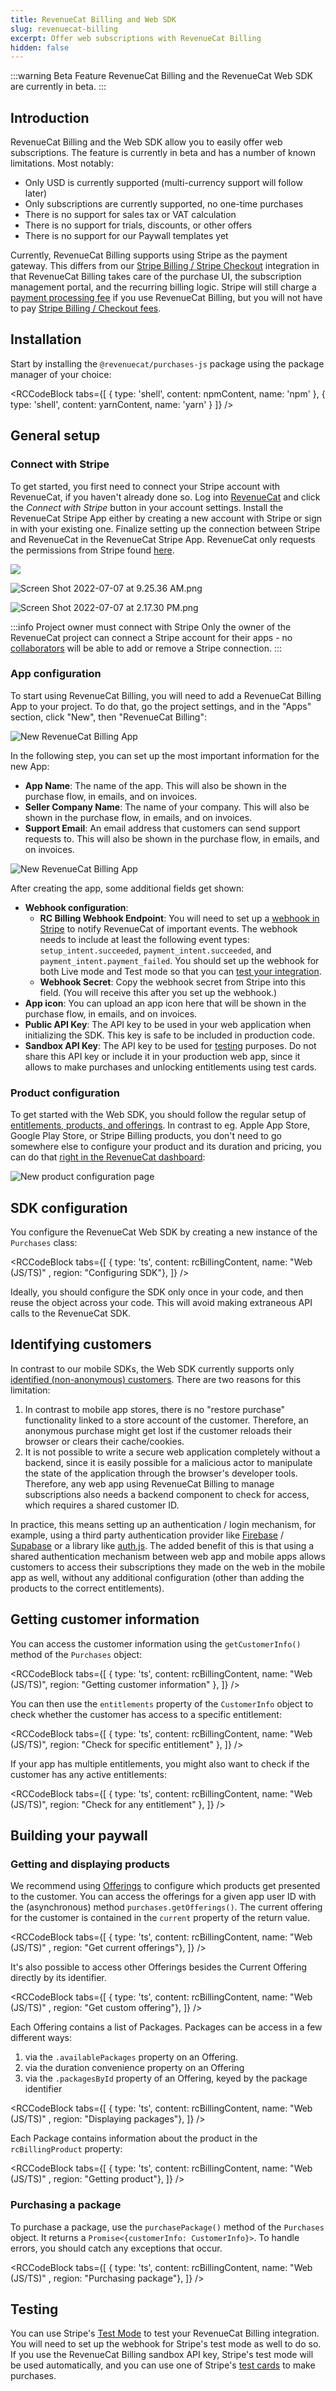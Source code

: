 ```yaml
---
title: RevenueCat Billing and Web SDK
slug: revenuecat-billing
excerpt: Offer web subscriptions with RevenueCat Billing
hidden: false
---
```

:::warning Beta Feature
RevenueCat Billing and the RevenueCat Web SDK are currently in beta.
:::
## Introduction
RevenueCat Billing and the Web SDK allow you to easily offer web subscriptions. The feature is currently in beta and has a number of known limitations. Most notably:

* Only USD is currently supported (multi-currency support will follow later)
* Only subscriptions are currently supported, no one-time purchases
* There is no support for sales tax or VAT calculation
* There is no support for trials, discounts, or other offers
* There is no support for our Paywall templates yet

Currently, RevenueCat Billing supports using Stripe as the payment gateway. This differs from our [Stripe Billing / Stripe Checkout](/getting-started/stripe) integration in that RevenueCat Billing takes care of the purchase UI, the subscription management portal, and the recurring billing logic. Stripe will still charge a [payment processing fee](https://stripe.com/pricing) if you use RevenueCat Billing, but you will not have to pay [Stripe Billing / Checkout fees](https://stripe.com/billing/pricing). 

## Installation

Start by installing the `@revenuecat/purchases-js` package using the package manager of your choice:


<RCCodeBlock tabs={[
    { type: 'shell', content: npmContent, name: 'npm' },
    { type: 'shell', content: yarnContent, name: 'yarn' }
]} />

## General setup

### Connect with Stripe

To get started, you first need to connect your Stripe account with RevenueCat, if you haven't already done so. Log into [RevenueCat](https://app.revenuecat.com/settings/account) and click the _Connect with Stripe_ button in your account settings. Install the RevenueCat Stripe App either by creating a new account with Stripe or sign in with your existing one. Finalize setting up the connection between Stripe and RevenueCat in the RevenueCat Stripe App. RevenueCat only requests the permissions from Stripe found [here](https://marketplace.stripe.com/apps/revenuecat).

![](/images/connect-with-stripe.png)

![](/images/f439ec3-Screen_Shot_2022-07-07_at_9.25.36_AM_9bff213fd6a598d2d1893bca2daa8568.png "Screen Shot 2022-07-07 at 9.25.36 AM.png")

![](/images/fac6fcb-Screen_Shot_2022-07-07_at_2.17.30_PM_fa3c3dd0da5bfde1e4a20df8fed7873a.png "Screen Shot 2022-07-07 at 2.17.30 PM.png")

:::info Project owner must connect with Stripe
Only the owner of the RevenueCat project can connect a Stripe account for their apps - no [collaborators](/welcome/projects/collaborators) will be able to add or remove a Stripe connection.
:::

### App configuration

To start using RevenueCat Billing, you will need to add a RevenueCat Billing App to your project. To do that, go the project settings, and in the "Apps" section, click "New", then "RevenueCat Billing":

![New RevenueCat Billing App](/images/rc-billing/new-rc-billing-app.png)

In the following step, you can set up the most important information for the new App:
* **App Name**: The name of the app. This will also be shown in the purchase flow, in emails, and on invoices.
* **Seller Company Name**: The name of your company. This will also be shown in the purchase flow, in emails, and on invoices.
* **Support Email**: An email address that customers can send support requests to. This will also be shown in the purchase flow, in emails, and on invoices.

![New RevenueCat Billing App](/images/rc-billing/new-rc-billing-app-form.png)

After creating the app, some additional fields get shown:

* **Webhook configuration**:
  * **RC Billing Webhook Endpoint**: You will need to set up a [webhook in Stripe](https://stripe.com/docs/webhooks) to notify RevenueCat of important events. The webhook needs to include at least the following event types: `setup_intent.succeeded`, `payment_intent.succeeded`, and `payment_intent.payment_failed`. You should set up the webhook for both Live mode and Test mode so that you can [test your integration](#Testing).
  * **Webhook Secret**: Copy the webhook secret from Stripe into this field. (You will receive this after you set up the webhook.)
* **App icon**: You can upload an app icon here that will be shown in the purchase flow, in emails, and on invoices.
* **Public API Key**: The API key to be used in your web application when initializing the SDK. This key is safe to be included in production code.
* **Sandbox API Key**: The API key to be used for [testing](#Testing) purposes. Do not share this API key or include it in your production web app, since it allows to make purchases and unlocking entitlements using test cards.

### Product configuration

To get started with the Web SDK, you should follow the regular setup of [entitlements, products, and offerings](/getting-started/entitlements). In contrast to eg. Apple App Store, Google Play Store, or Stripe Billing products, you don't need to go somewhere else to configure your product and its duration and pricing, you can do that [right in the RevenueCat dashboard](/getting-started/revenuecat-billing/product-setup):

![New product configuration page](/images/rc-billing/new-product-configuration.png)

## SDK configuration

You configure the RevenueCat Web SDK by creating a new instance of the `Purchases` class:


<RCCodeBlock tabs={[
    { type: 'ts', content: rcBillingContent, name: "Web (JS/TS)" , region: "Configuring SDK"},
]} />

Ideally, you should configure the SDK only once in your code, and then reuse the object across your code. This will avoid making extraneous API calls to the RevenueCat SDK.

## Identifying customers

In contrast to our mobile SDKs, the Web SDK currently supports only [identified (non-anonymous) customers](/customers/user-ids). There are two reasons for this limitation:
1. In contrast to mobile app stores, there is no "restore purchase" functionality linked to a store account of the customer. Therefore, an anonymous purchase might get lost if the customer reloads their browser or clears their cache/cookies. 
2. It is not possible to write a secure web application completely without a backend, since it is easily possible for a malicious actor to manipulate the state of the application through the browser's developer tools. Therefore, any web app using RevenueCat Billing to manage subscriptions also needs a backend component to check for access, which requires a shared customer ID. 

In practice, this means setting up an authentication / login mechanism, for example, using a third party authentication provider like [Firebase](https://firebase.google.com/docs/auth) / [Supabase](https://supabase.com/docs/guides/auth) or a library like [auth.js](https://authjs.dev/). The added benefit of this is that using a shared authentication mechanism between web app and mobile apps allows customers to access their subscriptions they made on the web in the mobile app as well, without any additional configuration (other than adding the products to the correct entitlements).

## Getting customer information

You can access the customer information using the `getCustomerInfo()` method of the `Purchases` object:

<RCCodeBlock tabs={[
    { type: 'ts', content: rcBillingContent, name: "Web (JS/TS)", region: "Getting customer information" },
]} />

You can then use the `entitlements` property of the `CustomerInfo` object to check whether the customer has access to a specific entitlement:

<RCCodeBlock tabs={[
    { type: 'ts', content: rcBillingContent, name: "Web (JS/TS)", region: "Check for specific entitlement" },
]} />

If your app has multiple entitlements, you might also want to check if the customer has any active entitlements:

<RCCodeBlock tabs={[
    { type: 'ts', content: rcBillingContent, name: "Web (JS/TS)", region: "Check for any entitlement" },
]} />

## Building your paywall

### Getting and displaying products

We recommend using [Offerings](/getting-started/entitlements#offerings) to configure which products get presented to the customer. You can access the offerings for a given app user ID with the (asynchronous) method `purchases.getOfferings()`. The current offering for the customer is contained in the `current` property of the return value. 

<RCCodeBlock tabs={[
    { type: 'ts', content: rcBillingContent, name: "Web (JS/TS)" , region: "Get current offerings"},
]} />

It's also possible to access other Offerings besides the Current Offering directly by its identifier.

<RCCodeBlock tabs={[
    { type: 'ts', content: rcBillingContent, name: "Web (JS/TS)" , region: "Get custom offering"},
]} />

Each Offering contains a list of Packages. Packages can be access in a few different ways:

1. via the `.availablePackages` property on an Offering.
2. via the duration convenience property on an Offering
3. via the `.packagesById` property of an Offering, keyed by the package identifier

<RCCodeBlock tabs={[
    { type: 'ts', content: rcBillingContent, name: "Web (JS/TS)" , region: "Displaying packages"},
]} />

Each Package contains information about the product in the `rcBillingProduct` property:

<RCCodeBlock tabs={[
    { type: 'ts', content: rcBillingContent, name: "Web (JS/TS)" , region: "Getting product"},
]} />

### Purchasing a package

To purchase a package, use the `purchasePackage()` method of the `Purchases` object. It returns a `Promise<{customerInfo: CustomerInfo}>`. To handle errors, you should catch any exceptions that occur.

<RCCodeBlock tabs={[
    { type: 'ts', content: rcBillingContent, name: "Web (JS/TS)" , region: "Purchasing package"},
]} />

## Testing
You can use Stripe's [Test Mode](https://stripe.com/docs/test-mode) to test your RevenueCat Billing integration. You will need to set up the webhook for Stripe's test mode as well to do so. If you use the RevenueCat Billing sandbox API key, Stripe's test mode will be used automatically, and you can use one of Stripe's [test cards](https://docs.stripe.com/testing) to make purchases.